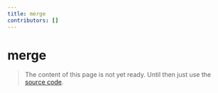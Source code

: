 ```yaml
---
title: merge
contributors: []
---
```


# merge

> The content of this page is not yet ready. Until then just use the [source code](https://github.com/fabian-hiller/valibot/blob/main/library/src/methods/merge/merge.ts).
